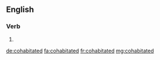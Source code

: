 ==English==

===Verb===
{{head|en|verb form}}

# {{en-past of|cohabitate}}

[[de:cohabitated]]
[[fa:cohabitated]]
[[fr:cohabitated]]
[[mg:cohabitated]]